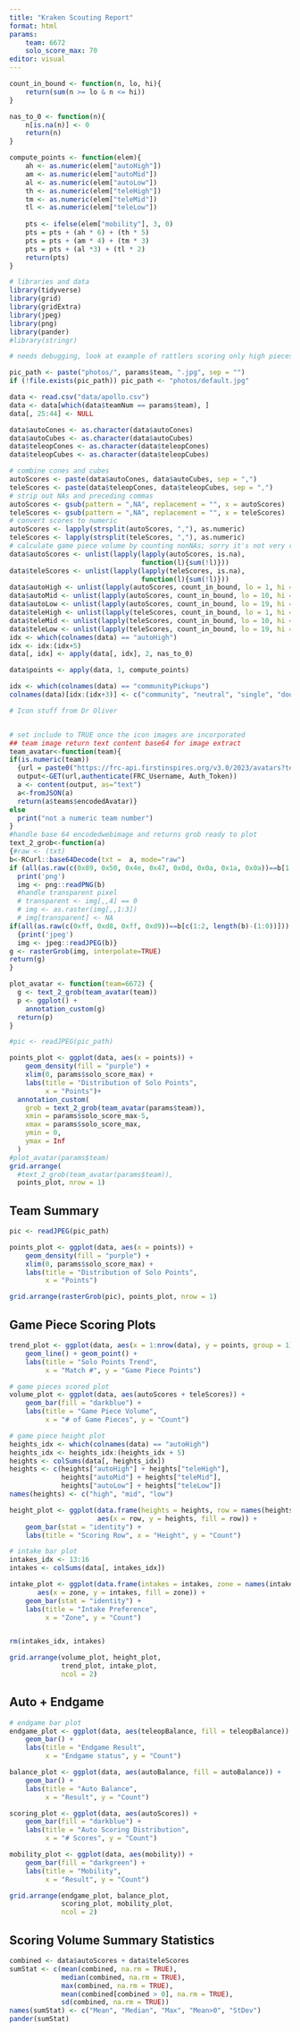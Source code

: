 ```yaml
---
title: "Kraken Scouting Report"
format: html
params: 
    team: 6672
    solo_score_max: 70
editor: visual
---
```


```r
count_in_bound <- function(n, lo, hi){
    return(sum(n >= lo & n <= hi))
}

nas_to_0 <- function(n){
    n[is.na(n)] <- 0
    return(n)
}

compute_points <- function(elem){
    ah <- as.numeric(elem["autoHigh"])
    am <- as.numeric(elem["autoMid"])
    al <- as.numeric(elem["autoLow"])
    th <- as.numeric(elem["teleHigh"])
    tm <- as.numeric(elem["teleMid"])
    tl <- as.numeric(elem["teleLow"])
    
    pts <- ifelse(elem["mobility"], 3, 0)
    pts = pts + (ah * 6) + (th * 5)
    pts = pts + (am * 4) + (tm * 3)
    pts = pts + (al *3) + (tl * 2)
    return(pts)
}
```

```r
# libraries and data
library(tidyverse)
library(grid)
library(gridExtra)
library(jpeg)
library(png)
library(pander)
#library(stringr)

# needs debugging, look at example of rattlers scoring only high pieces

pic_path <- paste("photos/", params$team, ".jpg", sep = "")
if (!file.exists(pic_path)) pic_path <- "photos/default.jpg"

data <- read.csv("data/apollo.csv")
data <- data[which(data$teamNum == params$team), ]
data[, 25:44] <- NULL

data$autoCones <- as.character(data$autoCones)
data$autoCubes <- as.character(data$autoCubes)
data$teleopCones <- as.character(data$teleopCones)
data$teleopCubes <- as.character(data$teleopCubes)

# combine cones and cubes
autoScores <- paste(data$autoCones, data$autoCubes, sep = ",")
teleScores <- paste(data$teleopCones, data$teleopCubes, sep = ",")
# strip out NAs and preceding commas
autoScores <- gsub(pattern = ",NA", replacement = "", x = autoScores)
teleScores <- gsub(pattern = ",NA", replacement = "", x = teleScores)
# convert scores to numeric
autoScores <- lapply(strsplit(autoScores, ","), as.numeric)
teleScores <- lapply(strsplit(teleScores, ","), as.numeric)
# calculate game piece volume by counting nonNAs; sorry it's not very readable
data$autoScores <- unlist(lapply(lapply(autoScores, is.na), 
                                 function(l){sum(!l)}))
data$teleScores <- unlist(lapply(lapply(teleScores, is.na), 
                                 function(l){sum(!l)}))
data$autoHigh <- unlist(lapply(autoScores, count_in_bound, lo = 1, hi = 9))
data$autoMid <- unlist(lapply(autoScores, count_in_bound, lo = 10, hi = 18))
data$autoLow <- unlist(lapply(autoScores, count_in_bound, lo = 19, hi = 27))
data$teleHigh <- unlist(lapply(teleScores, count_in_bound, lo = 1, hi = 9))
data$teleMid <- unlist(lapply(teleScores, count_in_bound, lo = 10, hi = 18))
data$teleLow <- unlist(lapply(teleScores, count_in_bound, lo = 19, hi = 27))
idx <- which(colnames(data) == "autoHigh")
idx <- idx:(idx+5)
data[, idx] <- apply(data[, idx], 2, nas_to_0)

data$points <- apply(data, 1, compute_points)

idx <- which(colnames(data) == "communityPickups")
colnames(data)[idx:(idx+3)] <- c("community", "neutral", "single", "double")
```

```r

# Icon stuff from Dr Oliver


# set include to TRUE once the icon images are incorporated
## team image return text content base64 for image extract
team_avatar<-function(team){
if(is.numeric(team))
  {url = paste0("https://frc-api.firstinspires.org/v3.0/2023/avatars?teamNumber=",team)
  output<-GET(url,authenticate(FRC_Username, Auth_Token))
  a <- content(output, as="text")
  a<-fromJSON(a)
  return(a$teams$encodedAvatar)}
else
  print("not a numeric team number")
}
#handle base 64 encodedwebimage and returns grob ready to plot
text_2_grob<-function(a)
{#raw <- (txt)
b<-RCurl::base64Decode(txt =  a, mode="raw")
if (all(as.raw(c(0x89, 0x50, 0x4e, 0x47, 0x0d, 0x0a, 0x1a, 0x0a))==b[1:8]))
  print('png')
  img <- png::readPNG(b)
  #handle transparent pixel
  # transparent <- img[,,4] == 0
  # img <- as.raster(img[,,1:3])
  # img[transparent] <- NA
if(all(as.raw(c(0xff, 0xd8, 0xff, 0xd9))==b[c(1:2, length(b)-(1:0))]))
  {print('jpeg')
  img <- jpeg::readJPEG(b)}
g <- rasterGrob(img, interpolate=TRUE)
return(g)
}

plot_avatar <- function(team=6672) {
  g <- text_2_grob(team_avatar(team))
  p <- ggplot() +
    annotation_custom(g)
  return(p)
}

#pic <- readJPEG(pic_path)

points_plot <- ggplot(data, aes(x = points)) +
    geom_density(fill = "purple") +
    xlim(0, params$solo_score_max) +
    labs(title = "Distribution of Solo Points",
         x = "Points")+
  annotation_custom(
    grob = text_2_grob(team_avatar(params$team)),
    xmin = params$solo_score_max-5,
    xmax = params$solo_score_max,
    ymin = 0,
    ymax = Inf
  )
#plot_avatar(params$team)
grid.arrange(
  #text_2_grob(team_avatar(params$team)),
  points_plot, nrow = 1)

```

## Team Summary

```r

pic <- readJPEG(pic_path)

points_plot <- ggplot(data, aes(x = points)) + 
    geom_density(fill = "purple") + 
    xlim(0, params$solo_score_max) + 
    labs(title = "Distribution of Solo Points", 
         x = "Points")

grid.arrange(rasterGrob(pic), points_plot, nrow = 1)
```

## Game Piece Scoring Plots

```r

trend_plot <- ggplot(data, aes(x = 1:nrow(data), y = points, group = 1)) + 
    geom_line() + geom_point() + 
    labs(title = "Solo Points Trend", 
         x = "Match #", y = "Game Piece Points")

# game pieces scored plot
volume_plot <- ggplot(data, aes(autoScores + teleScores)) + 
    geom_bar(fill = "darkblue") + 
    labs(title = "Game Piece Volume", 
         x = "# of Game Pieces", y = "Count")

# game piece height plot
heights_idx <- which(colnames(data) == "autoHigh")
heights_idx <- heights_idx:(heights_idx + 5)
heights <- colSums(data[, heights_idx])
heights <- c(heights["autoHigh"] + heights["teleHigh"], 
             heights["autoMid"] + heights["teleMid"], 
             heights["autoLow"] + heights["teleLow"])
names(heights) <- c("high", "mid", "low")

height_plot <- ggplot(data.frame(heights = heights, row = names(heights)), 
                      aes(x = row, y = heights, fill = row)) + 
    geom_bar(stat = "identity") + 
    labs(title = "Scoring Row", x = "Height", y = "Count")

# intake bar plot
intakes_idx <- 13:16
intakes <- colSums(data[, intakes_idx])

intake_plot <- ggplot(data.frame(intakes = intakes, zone = names(intakes)), 
       aes(x = zone, y = intakes, fill = zone)) + 
    geom_bar(stat = "identity") + 
    labs(title = "Intake Preference", 
         x = "Zone", y = "Count")


rm(intakes_idx, intakes)

grid.arrange(volume_plot, height_plot, 
             trend_plot, intake_plot,
             ncol = 2)
```

## Auto + Endgame

```r
# endgame bar plot
endgame_plot <- ggplot(data, aes(teleopBalance, fill = teleopBalance)) + 
    geom_bar() + 
    labs(title = "Endgame Result", 
         x = "Endgame status", y = "Count")

balance_plot <- ggplot(data, aes(autoBalance, fill = autoBalance)) + 
    geom_bar() + 
    labs(title = "Auto Balance", 
         x = "Result", y = "Count")

scoring_plot <- ggplot(data, aes(autoScores)) + 
    geom_bar(fill = "darkblue") + 
    labs(title = "Auto Scoring Distribution", 
         x = "# Scores", y = "Count")

mobility_plot <- ggplot(data, aes(mobility)) + 
    geom_bar(fill = "darkgreen") + 
    labs(title = "Mobility", 
         x = "Result", y = "Count")

grid.arrange(endgame_plot, balance_plot, 
             scoring_plot, mobility_plot,
             ncol = 2)
```

## Scoring Volume Summary Statistics

```r
combined <- data$autoScores + data$teleScores
sumStat <- c(mean(combined, na.rm = TRUE), 
             median(combined, na.rm = TRUE), 
             max(combined, na.rm = TRUE), 
             mean(combined[combined > 0], na.rm = TRUE), 
             sd(combined, na.rm = TRUE))
names(sumStat) <- c("Mean", "Median", "Max", "Mean>0", "StDev")
pander(sumStat)

```
